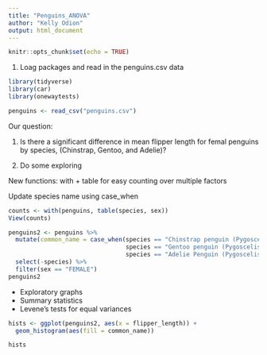 ```yaml
---
title: "Penguins_ANOVA"
author: "Kelly Odion"
output: html_document
---
```


```r
knitr::opts_chunk$set(echo = TRUE)
```

1. Loag packages and read in the penguins.csv data 
```r
library(tidyverse)
library(car)
library(onewaytests)

penguins <- read_csv("penguins.csv")
```

Our question: 

1. Is there a significant difference in mean flipper length for femal penguins by species,
(Chinstrap, Gentoo, and Adelie)?

2. Do some exploring 

New functions: with + table for easy counting over multiple factors

Update species name using case_when 

```r
counts <- with(penguins, table(species, sex))
View(counts)

penguins2 <- penguins %>% 
  mutate(common_name = case_when(species == "Chinstrap penguin (Pygoscelis antarctica)" ~ "Chinstrap", 
                                 species == "Gentoo penguin (Pygoscelis papua)" ~ "Gentoo", 
                                 species == "Adelie Penguin (Pygoscelis adeliae)" ~ "Adelie")) %>% 
  select(-species) %>% 
  filter(sex == "FEMALE")
penguins2
```

- Exploratory graphs 
- Summary statistics 
- Levene's tests for equal variances
```r
hists <- ggplot(penguins2, aes(x = flipper_length)) + 
  geom_histogram(aes(fill = common_name))

hists
```


